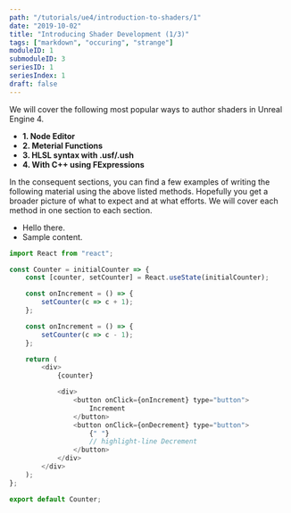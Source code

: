 ```yaml
---
path: "/tutorials/ue4/introduction-to-shaders/1"
date: "2019-10-02"
title: "Introducing Shader Development (1/3)"
tags: ["markdown", "occuring", "strange"]
moduleID: 1
submoduleID: 3
seriesID: 1
seriesIndex: 1
draft: false
---
```


We will cover the following most popular ways to author shaders in Unreal Engine 4.

- **1. Node Editor**
- **2. Meterial Functions**
- **3. HLSL syntax with .usf/.ush**
- **4. With C++ using FExpressions**

In the consequent sections, you can find a few examples of writing the following
material using the above listed methods. Hopefully you get a broader picture of what to expect
and at what efforts. We will cover each method in one section to each section.

- Hello there.
- Sample content.

```javascript
import React from "react";

const Counter = initialCounter => {
	const [counter, setCounter] = React.useState(initialCounter);

	const onIncrement = () => {
		setCounter(c => c + 1);
	};

	const onIncrement = () => {
		setCounter(c => c - 1);
	};

	return (
		<div>
			{counter}

			<div>
				<button onClick={onIncrement} type="button">
					Increment
				</button>
				<button onClick={onDecrement} type="button">
					{" "}
					// highlight-line Decrement
				</button>
			</div>
		</div>
	);
};

export default Counter;
```
